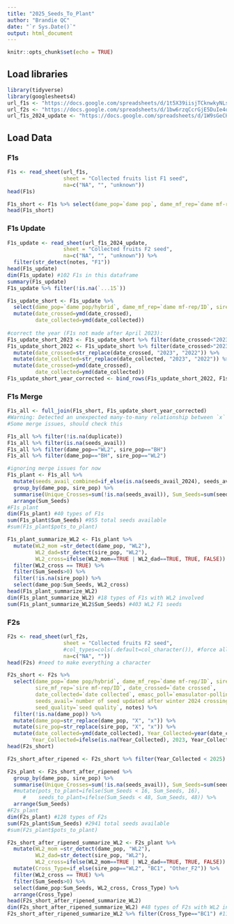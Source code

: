 ```yaml
---
title: "2025_Seeds_To_Plant"
author: "Brandie QC"
date: "`r Sys.Date()`"
output: html_document
---
```


```r
knitr::opts_chunk$set(echo = TRUE)
```

## Load libraries
```r
library(tidyverse)
library(googlesheets4)
url_f1s <- "https://docs.google.com/spreadsheets/d/1t5X39iisjTCknwkyNLs8Q7bmiKYkmkWtPZbpj3Ce4N8/edit#gid=709784644"
url_f2s <- "https://docs.google.com/spreadsheets/d/1bw6rzqCcrGjE5DuIe4oxC_GMPKG66nHHNyT_iY5umBQ/edit#gid=729112464"
url_f1s_2024_update <- "https://docs.google.com/spreadsheets/d/1W9sGeCHn3l0zRb8bdsQPy6QHrEHa2Tb0nnAh_SYz8i8/edit?gid=238525499#gid=238525499"
```

## Load Data

### F1s
```r
F1s <- read_sheet(url_f1s,
                  sheet = "Collected fruits list F1 seed",
                  na=c("NA", "", "unknown")) 
head(F1s)

F1s_short <- F1s %>% select(dame_pop=`dame pop`, dame_mf_rep=`dame mf-rep`, sire_pop=`sire pop`, sire_mf_rep=`sire mf-rep`, date_crossed=`date crossed`, date_collected=`date collected`, seeds_avail=`number of seed updated after fall 2023 planting`, seed_quality=`seed quality`, notes)
head(F1s_short)
```

### F1s Update
```r
F1s_update <- read_sheet(url_f1s_2024_update,
                  sheet = "Collected fruits F2 seed",
                  na=c("NA", "", "unknown")) %>% 
  filter(str_detect(notes, "F1"))
head(F1s_update)
dim(F1s_update) #102 F1s in this dataframe
summary(F1s_update)
F1s_update %>% filter(!is.na(`...15`))

F1s_update_short <- F1s_update %>% 
  select(dame_pop=`dame pop/hybrid`, dame_mf_rep=`dame mf-rep/ID`, sire_pop=`sire pop/hybrid`, sire_mf_rep=`sire mf-rep/ID`, emasc_poll=`emasulator-pollinator`, date_crossed=`date crossed`, date_collected=`date collected`, seeds_avail_2024=`number of seed updated after spring 2024 planting`, duplicate=`...15`) %>% 
  mutate(date_crossed=ymd(date_crossed),
         date_collected=ymd(date_collected)) 
   
#correct the year (F1s not made after April 2023):
F1s_update_short_2023 <- F1s_update_short %>% filter(date_crossed<"2023-05-01")
F1s_update_short_2022 <- F1s_update_short %>% filter(date_crossed>"2023-05-01") %>%
  mutate(date_crossed=str_replace(date_crossed, "2023", "2022")) %>% 
  mutate(date_collected=str_replace(date_collected, "2023", "2022")) %>% 
  mutate(date_crossed=ymd(date_crossed),
         date_collected=ymd(date_collected))
F1s_update_short_year_corrected <- bind_rows(F1s_update_short_2022, F1s_update_short_2023)
```

### F1s Merge
```r
F1s_all <- full_join(F1s_short, F1s_update_short_year_corrected) 
#Warning: Detected an unexpected many-to-many relationship between `x` and `y`.
#Some merge issues, should check this

F1s_all %>% filter(!is.na(duplicate))
F1s_all %>% filter(is.na(seeds_avail))
F1s_all %>% filter(dame_pop=="WL2", sire_pop=="BH")
F1s_all %>% filter(dame_pop=="BH", sire_pop=="WL2")

#ignoring merge issues for now
F1s_plant <- F1s_all %>% 
  mutate(seeds_avail_combined=if_else(is.na(seeds_avail_2024), seeds_avail, seeds_avail_2024)) %>% 
  group_by(dame_pop, sire_pop) %>% 
  summarise(Unique_Crosses=sum(!is.na(seeds_avail)), Sum_Seeds=sum(seeds_avail_combined)) %>% 
  arrange(Sum_Seeds) 
#F1s_plant
dim(F1s_plant) #40 types of F1s
sum(F1s_plant$Sum_Seeds) #955 total seeds available
#sum(F1s_plant$pots_to_plant) 

F1s_plant_summarize_WL2 <- F1s_plant %>% 
  mutate(WL2_mom =str_detect(dame_pop, "WL2"), 
         WL2_dad=str_detect(sire_pop, "WL2"), 
         WL2_cross=ifelse(WL2_mom==TRUE | WL2_dad==TRUE, TRUE, FALSE)) %>% 
  filter(WL2_cross == TRUE) %>% 
  filter(Sum_Seeds>0) %>% 
  filter(!is.na(sire_pop)) %>% 
  select(dame_pop:Sum_Seeds, WL2_cross) 
head(F1s_plant_summarize_WL2)
dim(F1s_plant_summarize_WL2) #18 types of F1s with WL2 involved 
sum(F1s_plant_summarize_WL2$Sum_Seeds) #403 WL2 F1 seeds 
```


### F2s
```r
F2s <- read_sheet(url_f2s,
                  sheet = "Collected fruits F2 seed",
                  #col_types=cols(.default=col_character()), #force all columns to be character
                  na=c("NA", "")) 
head(F2s) #need to make everything a character 

F2s_short <- F2s %>% 
  select(dame_pop=`dame pop/hybrid`, dame_mf_rep=`dame mf-rep/ID`, sire_pop=`sire pop/hybrid`,
         sire_mf_rep=`sire mf-rep/ID`, date_crossed=`date crossed`, 
         date_collected=`date collected`, emasc_poll=`emasulator-pollinator`, 
         seeds_avail=`number of seed updated after winter 2024 crossing planting`, 
         seed_quality=`seed quality`, notes) %>% 
  filter(!is.na(dame_pop)) %>% 
  mutate(dame_pop=str_replace(dame_pop, "X", "x")) %>% 
  mutate(sire_pop=str_replace(sire_pop, "X", "x")) %>% 
  mutate(date_collected=ymd(date_collected), Year_Collected=year(date_collected),
        Year_Collected=ifelse(is.na(Year_Collected), 2023, Year_Collected))
head(F2s_short)

F2s_short_after_ripened <- F2s_short %>% filter(Year_Collected < 2025)

F2s_plant <- F2s_short_after_ripened %>% 
  group_by(dame_pop, sire_pop) %>% 
  summarise(Unique_Crosses=sum(!is.na(seeds_avail)), Sum_Seeds=sum(seeds_avail)) %>% 
  #mutate(pots_to_plant=ifelse(Sum_Seeds < 16, Sum_Seeds, 16),
     #    seeds_to_plant=ifelse(Sum_Seeds < 48, Sum_Seeds, 48)) %>% 
  arrange(Sum_Seeds) 
#F2s_plant
dim(F2s_plant) #128 types of F2s
sum(F2s_plant$Sum_Seeds) #2941 total seeds available
#sum(F2s_plant$pots_to_plant) 

F2s_short_after_ripened_summarize_WL2 <- F2s_plant %>% 
  mutate(WL2_mom =str_detect(dame_pop, "WL2"), 
         WL2_dad=str_detect(sire_pop, "WL2"), 
         WL2_cross=ifelse(WL2_mom==TRUE | WL2_dad==TRUE, TRUE, FALSE)) %>% 
  mutate(Cross_Type=if_else(sire_pop=="WL2", "BC1", "Other_F2")) %>% 
  filter(WL2_cross == TRUE) %>% 
  filter(Sum_Seeds>0) %>% 
  select(dame_pop:Sum_Seeds, WL2_cross, Cross_Type) %>% 
  arrange(Cross_Type)
head(F2s_short_after_ripened_summarize_WL2)
dim(F2s_short_after_ripened_summarize_WL2) #48 types of F2s with WL2 involved 
F2s_short_after_ripened_summarize_WL2 %>% filter(Cross_Type=="BC1") #11 BC1s with seeds available 
```

